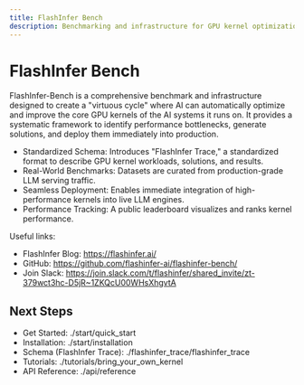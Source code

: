 ```yaml
---
title: FlashInfer Bench
description: Benchmarking and infrastructure for GPU kernel optimization.
---
```


# FlashInfer Bench

FlashInfer-Bench is a comprehensive benchmark and infrastructure designed to create a "virtuous cycle" where AI can automatically optimize and improve the core GPU kernels of the AI systems it runs on. It provides a systematic framework to identify performance bottlenecks, generate solutions, and deploy them immediately into production.

- Standardized Schema: Introduces "FlashInfer Trace," a standardized format to describe GPU kernel workloads, solutions, and results.
- Real-World Benchmarks: Datasets are curated from production-grade LLM serving traffic.
- Seamless Deployment: Enables immediate integration of high-performance kernels into live LLM engines.
- Performance Tracking: A public leaderboard visualizes and ranks kernel performance.

Useful links:

- FlashInfer Blog: https://flashinfer.ai/
- GitHub: https://github.com/flashinfer-ai/flashinfer-bench/
- Join Slack: https://join.slack.com/t/flashinfer/shared_invite/zt-379wct3hc-D5jR~1ZKQcU00WHsXhgvtA

## Next Steps

- Get Started: ./start/quick_start
- Installation: ./start/installation
- Schema (FlashInfer Trace): ./flashinfer_trace/flashinfer_trace
- Tutorials: ./tutorials/bring_your_own_kernel
- API Reference: ./api/reference
